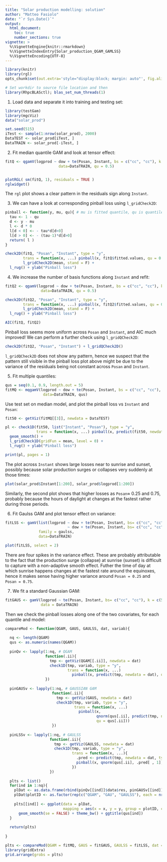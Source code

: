 ```yaml
---
title: "Solar production modelling: solution"
author: "Matteo Fasiolo"
date: "`r Sys.Date()`"
output: 
  html_document:
    toc: true
    number_sections: true
vignette: >
  %\VignetteEngine{knitr::rmarkdown}
  %\VignetteIndexEntry{Solar_production_QGAM_GAMLSS}
  %\VignetteEncoding{UTF-8}
---
```

  
```r
library(knitr)
library(rgl)
opts_chunk$set(out.extra='style="display:block; margin: auto"', fig.align="center", tidy=FALSE)
```

```r
# Set workdir to source file location and then
library(RhpcBLASctl); blas_set_num_threads(1)
```

1) Load data and separate it into training and testing set:
```r
library(testGam)
library(mgcViz)
data("solar_prod")

set.seed(515)
iTest <- sample(1:nrow(solar_prod), 2000)
DataTEST <- solar_prod[iTest, ]
DataTRAIN <- solar_prod[-iTest, ]
```

2) Fit median quantile GAM and look at tensor effect:
```r
fitQ <- qgamV(logprod ~ dow + te(Posan, Instant, bs = c("cc", "cc"), k = c(5, 5)),
                        data=DataTRAIN, qu = 0.5)


plotRGL( sm(fitQ, 1), residuals = TRUE )
rglwidget()
```
The `rgl` plot shows a clear pattern in the residuals sign along `Instant`. 


3) We can have a look at corresponding pinball loss using `l_gridCheck2D`:
```r
pinball <- function(y, mu, qu){ # mu is fitted quantile, qu is quantile of interest
  tau <- 1 - qu
  d <- y - mu
  l <- d * 0
  l[d < 0] <- - tau*d[d<0]
  l[d > 0] <- - (tau-1)*d[d>0]
  return( l )
}

check2D(fitQ, "Posan", "Instant", type = "y", 
        trans = function(x, ...) pinball(x, fitQ$fitted.values, qu = 0.5)) + 
        l_gridCheck2D(mean, stand = F) + 
  l_rug() + ylab("Pinball loss")
```

4) We increase the number of basis functions along `Instant` and refit:
```r
fitQ2 <- qgamV(logprod ~ dow + te(Posan, Instant, bs = c("cc", "cc"), k = c(5, 15)),
                data=DataTRAIN, qu = 0.5)

check2D(fitQ2, "Posan", "Instant", type = "y", 
        trans = function(x, ...) pinball(x, fitQ2$fitted.values, qu = 0.5)) + 
        l_gridCheck2D(mean, stand = F) + 
  l_rug() + ylab("Pinball loss")

AIC(fitQ, fitQ2)
```
Pinball loss seems more uniform across `Posan` and `Instant`, and AIC much improved! We can perform a further check using `l_gridQCheck2D`:
```r
check2D(fitQ2, "Posan", "Instant") + l_gridQCheck2D()
```
`l_gridQCheck2D` does not show any pattern, hence we suspect that the pattern still visible in the pinball loss plot above might be due to the variance of the residuals being not constant across `Posan` and `Instant`.


5) Fit multiple quantiles:
```r
qus = seq(0.1, 0.9, length.out = 5)
fitMQ <- mqgamV(logprod ~ dow + te(Posan, Instant, bs = c("cc", "cc"), k = c(5, 15)),
                 data=DataTRAIN, qus)
```

Use test set on median model, and plot the pinball loss vs `Instant` and `Posan`:
```r
fit50 <- getViz(fitMQ[[3]], newdata = DataTEST)

pl <- check1D(fit50, list("Instant", "Posan"), type = "y", 
              trans = function(x, ...) pinball(x, predict(fit50, newdata = DataTEST), qu = 0.5)) + 
  geom_smooth() + 
  l_gridCheck1D(gridFun = mean, level = 0) + 
  l_rug() + ylab("Pinball loss")

print(pl, pages = 1)
```
The plot across `Instant` shows large losses near to sunrise and sunset, possibly because solar production surges or collapses very suddenly at those times: 
```r
plot(solar_prod$Instant[1:200], solar_prod$logprod[1:200])
```

Similarly, the second plot shows that higher losses as `Posan`$\approx$ 0.25 and 0.75, probably because the hours of daylight at changes at the fastest rather during those periods. 

6) Fit Gaulss GAM and plot tensor effect on variance:
```r
fitLSS <- gamV(list(logprod ~ dow + te(Posan, Instant, bs= c("cc", "cc"), k = c(5, 15)),
                            ~ dow + te(Posan, Instant, bs= c("cc", "cc"), k = c(5, 5))), 
               family = gaulss, 
               data=DataTRAIN)

plot(fitLSS, select = 2)
```
There are four spikes in the variance effect. These are probably attributable to the fact that the production surge (collapse) at sunrise (sunset) is difficult to capture with a non-adaptive smooth effect. Futher the time of day at which sunrise happens changes at the fastest rate around the equinoxes, hence it makes sense having higher variance around `Posan = 0.25` and `Posan = 0.75`.

7) We fit a standard Gaussian GAM:
```r
fitGAUS <- gamV(logprod ~ te(Posan, Instant, bs= c("cc", "cc"), k = c(5, 15)), 
                data = DataTRAIN)
```
Then we check the pinball losses along one of the two covariates, for each quantile and model: 
```r
compareMod <- function(QGAM, GAUS, GAULSS, dat, variab){
  
  nq <- length(QGAM)
  qus <- as.numeric(names(QGAM))
  
  pinQv <- lapply(1:nq, # QGAM
                  function(.ii){
                    tmp <- getViz(QGAM[[.ii]], newdata = dat) 
                    check1D(tmp, variab, type = "y", 
                            trans = function(x, ...) 
                              pinball(x, predict(tmp, newdata = dat), qu = qus[.ii]))
                  })
  
  pinGAUSv <- lapply(1:nq, # GAUSSIAN GAM
                     function(.ii){
                       tmp <- getViz(GAUS, newdata = dat) 
                       check1D(tmp, variab, type = "y", 
                               trans = function(x, ...) 
                                 pinball(x, 
                                         qnorm(qus[.ii], predict(tmp, newdata = dat), sqrt(fitGAUS$sig2)), 
                                         qu = qus[.ii]))
                     })
  
  pinLSSv <- lapply(1:nq, # GAULSS
                    function(.ii){
                      tmp <- getViz(GAULSS, newdata = dat) 
                      check1D(tmp, variab, type = "y", 
                              trans = function(x, ...){
                                .pred <- predict(tmp, newdata = dat, type = "response")
                                pinball(x, qnorm(qus[.ii], .pred[ , 1], 1 / .pred[ , 2]), qu = qus[.ii])
                              }) 
                    })
  
  plts <- list()
  for(ind in 1:nq){
    plDat <- as.data.frame(rbind(pinQv[[ind]]$data$res, pinGAUSv[[ind]]$data$res, pinLSSv[[ind]]$data$res))
    plDat$plotID <- as.factor(rep(c("QGAM", "GAU", "GAULSS"), each = nrow(plDat)/3))
    
    plts[[ind]] <- ggplot(data = plDat,
                          mapping = aes(x = x, y = y, group = plotID, col = plotID, fill = plotID)) + 
      geom_smooth(se = FALSE) + theme_bw() + ggtitle(qus[ind])
  }
  
  return(plts)
  
}

plts <- compareMod(QGAM = fitMQ, GAUS = fitGAUS, GAULSS = fitLSS, dat = DataTEST, variab = "Instant")
library(gridExtra)
grid.arrange(grobs = plts)
```

<!-- 7) The GAULSS model does not capture well the residuals distribution: -->
<!-- ```{r dbbmi12, message = F} -->
<!-- qq(fitLSS) -->
<!-- ``` -->

<!-- We fit a `shash` model, which seems to do better: -->
<!-- ```{r dbbmi13, message = F} -->
<!-- library(mgcFam) -->
<!-- fitShash <- gamV(list(logprod ~ dow + te(Posan, Instant, bs= c("cc", "cc"), k = c(5, 15)), -->
<!--                       ~ dow + te(Posan, Instant, bs= c("cc", "cc"), k = c(5, 5)),  -->
<!--                       ~ 1,  -->
<!--                       ~ 1),  -->
<!--                  family = shash, data=DataTRAIN) -->

<!-- qq(fitShash) -->

<!-- AIC(fitGAUS, fitLSS, fitShash) -->
<!-- ``` -->

<!-- We then include it in the comparison: -->
<!-- ```{r dbbmi14, message = F} -->
<!-- pinSHv <- lapply(1:5, # shash -->
<!--                   function(.ii){ -->
<!--                     tmp <- getViz(fitShash, newdata = DataTEST)  -->
<!--                     check1D(tmp, variab, type = "y",  -->
<!--                             trans = function(x, ...){ -->
<!--                               .pred <- predict(tmp, newdata = DataTEST, type = "response") -->
<!--                               pinball(x, tmp$family$qf(qus[.ii], .pred, wt = .pred*0+1), qu = qus[.ii]) -->
<!--                             })  -->
<!--                   }) -->

<!-- plts <- list() -->
<!-- for(ind in 1:5){ -->
<!-- plDat <- as.data.frame(rbind(pinQv[[ind]]$data$res, pinGAUSv[[ind]]$data$res,  -->
<!--                              pinLSSv[[ind]]$data$res, pinSHv[[ind]]$data$res)) -->
<!-- plDat$plotID <- as.factor(rep(c("QGAM", "GAU", "GAULSS", "SHASH"), each = nrow(plDat)/4)) -->

<!-- plts[[ind]] <- ggplot(data = plDat, -->
<!--                       mapping = aes(x = x, y = y, group = plotID, col = plotID, fill = plotID)) +  -->
<!--               geom_smooth(se = FALSE) + theme_bw() + ggtitle(qus[ind]) -->
<!-- } -->

<!-- library(gridExtra) -->
<!-- grid.arrange(grobs = plts) -->
<!-- ``` -->
<!-- `shash` does better than a normal on the top quantile but, surprisingly, it performs quite badly below the median. -->